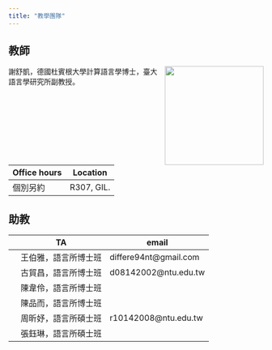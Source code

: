 ```yaml
---
title: "教學團隊"
---
```


## 教師

![](images/me2022.jpg){style="float:right;padding: 0 0 0 10px;" fig-alt="Headshot of Dr. Shu-Kai Hsieh" width="195"}

謝舒凱，德國杜賓根大學計算語言學博士，臺大語言學研究所副教授。

| Office hours | Location   |
|--------------|------------|
| 個別另約     | R307, GIL. |

## 助教

|     | TA                 | email |
|:---:|--------------------|-------|
|     | 王伯雅，語言所博士班 |   differe94nt@gmail.com   |
|     | 古貿昌，語言所博士班 |   d08142002@ntu.edu.tw    |
|     | 陳韋伶，語言所博士班 |       |
|     | 陳品而，語言所博士班 |       |
|     | 周昕妤，語言所碩士班 |   r10142008@ntu.edu.tw    |
|     | 張鈺琳，語言所碩士班 |       |
